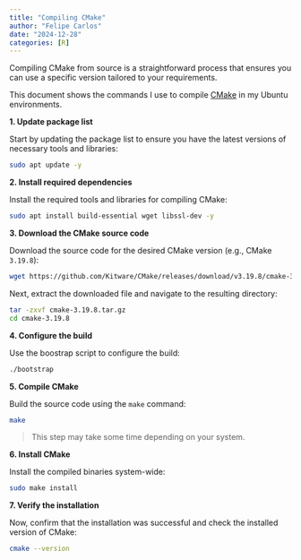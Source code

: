 ```yaml
---
title: "Compiling CMake"
author: "Felipe Carlos"
date: "2024-12-28"
categories: [R]
---
```


Compiling CMake from source is a straightforward process that ensures you can use a specific version tailored to your requirements. 

This document shows the commands I use to compile [CMake](https://cmake.org/) in my Ubuntu environments.

**1. Update package list**

Start by updating the package list to ensure you have the latest versions of necessary tools and libraries:

```.sh
sudo apt update -y
```

**2. Install required dependencies**

Install the required tools and libraries for compiling CMake:

```.sh
sudo apt install build-essential wget libssl-dev -y
```

**3. Download the CMake source code**

Download the source code for the desired CMake version (e.g., CMake `3.19.8`):

```.sh
wget https://github.com/Kitware/CMake/releases/download/v3.19.8/cmake-3.19.8.tar.gz
```

Next, extract the downloaded file and navigate to the resulting directory:

```.sh
tar -zxvf cmake-3.19.8.tar.gz
cd cmake-3.19.8
```

**4. Configure the build**

Use the boostrap script to configure the build:

```.sh
./bootstrap
```

**5. Compile CMake**

Build the source code using the `make` command:

```.sh
make
```

> This step may take some time depending on your system.

**6. Install CMake**

Install the compiled binaries system-wide:

```sh
sudo make install
```

**7. Verify the installation**

Now, confirm that the installation was successful and check the installed version of CMake:

```sh
cmake --version
```
